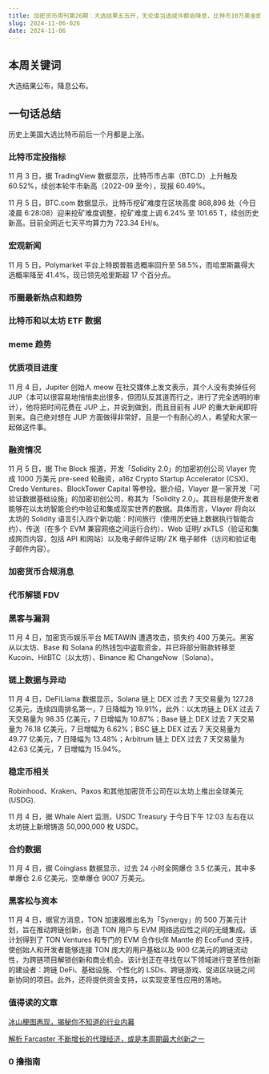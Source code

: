 ```yaml
---
title: 加密货币周刊第26期：大选结果五五开，无论谁当选或许都会降息，比特币10万美金即将来临
slug: 2024-11-06-026
date: 2024-11-06
---
```


## 本周关键词

大选结果公布，降息公布。

## 一句话总结

历史上美国大选比特币前后一个月都是上涨。

### 比特币定投指标

11 月 3 日，据 TradingView 数据显示，比特币市占率（BTC.D）上升触及 60.52%，续创本轮牛市新高（2022-09 至今），现报 60.49%。

11 月 5 日，BTC.com 数据显示，比特币挖矿难度在区块高度 868,896 处（今日凌晨 6:28:08）迎来挖矿难度调整，挖矿难度上调 6.24% 至 101.65 T，续创历史新高。目前全网近七天平均算力为 723.34 EH/s。

### 宏观新闻

11 月 5 日，Polymarket 平台上特朗普胜选概率回升至 58.5%，而哈里斯赢得大选概率降至 41.4%，现已领先哈里斯超 17 个百分点。

### 币圈最新热点和趋势

### 比特币和以太坊 ETF 数据

### meme 趋势

### 优质项目进度

11 月 4 日，Jupiter 创始人 meow 在社交媒体上发文表示，其个人没有卖掉任何 JUP（本可以很容易地悄悄卖出很多，但团队反其道而行之，进行了完全透明的审计），他将把时间花费在 JUP 上，并说到做到，而且目前有 JUP 的重大新闻即将到来。自己绝对想在 JUP 方面做得非常好，且是一个有耐心的人，希望和大家一起做这件事。

### 融资情况

11 月 5 日，据 The Block 报道，开发「Solidity 2.0」的加密初创公司 Vlayer 完成 1000 万美元 pre-seed 轮融资，a16z Crypto Startup Accelerator (CSX)、Credo Ventures、BlockTower Capital 等参投。据介绍，Vlayer 是一家开发「可验证数据基础设施」的加密初创公司，称其为「Solidity 2.0」。其目标是使开发者能够在以太坊智能合约中验证和集成现实世界的数据。具体而言，Vlayer 将向以太坊的 Solidity 语言引入四个新功能：时间旅行（使用历史链上数据执行智能合约）、传送（在多个 EVM 兼容网络之间运行合约）、Web 证明/ zkTLS（验证和集成网页内容，包括 API 和网站）以及电子邮件证明/ ZK 电子邮件（访问和验证电子邮件内容）。

### 加密货币合规消息

### 代币解锁 FDV

### 黑客与漏洞

11 月 4 日，加密货币娱乐平台 METAWIN 遭遇攻击，损失约 400 万美元。黑客从以太坊、Base 和 Solana 的热钱包中盗取资金，并已将部分赃款转移至 Kucoin、HitBTC（以太坊）、Binance 和 ChangeNow（Solana）。

### 链上数据与异动

11 月 4 日，DeFiLlama 数据显示，Solana 链上 DEX 过去 7 天交易量为 127.28 亿美元，连续四周排名第一，7 日降幅为 19.91%，此外：以太坊链上 DEX 过去 7 天交易量为 98.35 亿美元，7 日增幅为 10.87%；Base 链上 DEX 过去 7 天交易量为 76.18 亿美元，7 日增幅为 6.62%；BSC 链上 DEX 过去 7 天交易量为 49.77 亿美元，7 日降幅为 13.48%；Arbitrum 链上 DEX 过去 7 天交易量为 42.63 亿美元，7 日增幅为 15.94%。

### 稳定币相关

Robinhood、Kraken、Paxos 和其他加密货币公司在以太坊上推出全球美元 (USDG).

11 月 4 日，据 Whale Alert 监测，USDC Treasury 于今日下午 12:03 左右在以太坊链上新增铸造 50,000,000 枚 USDC。

### 合约数据

11 月 4 日，据 Coinglass 数据显示，过去 24 小时全网爆仓 3.5 亿美元，其中多单爆仓 2.6 亿美元，空单爆仓 9007 万美元。

### 黑客松与资本

11 月 4 日，据官方消息，TON 加速器推出名为「Synergy」的 500 万美元计划，旨在推动跨链创新，创造 TON 用户与 EVM 网络适应性之间的无缝集成。该计划得到了 TON Ventures 和专门的 EVM 合作伙伴 Mantle 的 EcoFund 支持，使创始人和开发者能够连接 TON 庞大的用户基础以及 900 亿美元的跨链流动性，为跨链项目解锁创新和商业机会。该计划正在寻找在以下领域进行变革性创新的建设者：跨链 DeFi、基础设施、个性化的 LSDs、跨链游戏、促进区块链之间新协同的项目。此外，还将提供资金支持，以实现变革性应用的落地。

### 值得读的文章

[冰山梗图再现，揭秘你不知道的行业内幕](https://www.theblockbeats.info/news/55626?from=kk)

[解析 Farcaster 不断增长的代理经济，或是本周期最大创新之一](https://www.theblockbeats.info/news/55617?from=kk)

### 0 撸指南
